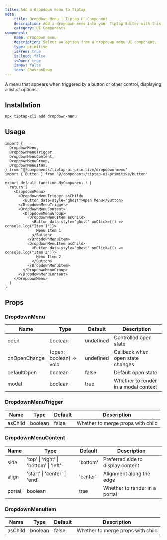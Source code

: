 ```yaml
---
title: Add a dropdown menu to Tiptap
meta:
    title: Dropdown Menu | Tiptap UI Component
    description: Add a dropdown menu into your Tiptap Editor with this UI Component. More in the docs!
    category: UI Components
component:
    name: Dropdown menu
    description: Select an option from a dropdown menu UI component.
    type: primitive
    isFree: true
    isCloud: false
    isOpen: true
    isNew: false
    icon: ChevronDown
---
```



A menu that appears when triggered by a button or other control, displaying a list of options.

<CodeDemo isPro src="https://template.tiptap.dev/preview/tiptap-ui-primitives/dropdown-menu" />

## Installation

```bash
npx tiptap-cli add dropdown-menu
```

## Usage

```tsx
import {
  DropdownMenu,
  DropdownMenuTrigger,
  DropdownMenuContent,
  DropdownMenuGroup,
  DropdownMenuItem,
} from "@/components/tiptap-ui-primitive/dropdown-menu"
import { Button } from "@/components/tiptap-ui-primitive/button"

export default function MyComponent() {
  return (
    <DropdownMenu>
      <DropdownMenuTrigger asChild>
        <Button data-style="ghost">Open Menu</Button>
      </DropdownMenuTrigger>
      <DropdownMenuContent>
        <DropdownMenuGroup>
          <DropdownMenuItem asChild>
            <Button data-style="ghost" onClick={() => console.log("Item 1")}>
              Menu Item 1
            </Button>
          </DropdownMenuItem>
          <DropdownMenuItem asChild>
            <Button data-style="ghost" onClick={() => console.log("Item 2")}>
              Menu Item 2
            </Button>
          </DropdownMenuItem>
        </DropdownMenuGroup>
      </DropdownMenuContent>
    </DropdownMenu>
  )
}
```

## Props

### DropdownMenu

| Name         | Type                    | Default   | Description                          |
| ------------ | ----------------------- | --------- | ------------------------------------ |
| open         | boolean                 | undefined | Controlled open state                |
| onOpenChange | (open: boolean) => void | undefined | Callback when open state changes     |
| defaultOpen  | boolean                 | false     | Default open state                   |
| modal        | boolean                 | true      | Whether to render in a modal context |

### DropdownMenuTrigger

| Name    | Type    | Default | Description                       |
| ------- | ------- | ------- | --------------------------------- |
| asChild | boolean | false   | Whether to merge props with child |

### DropdownMenuContent

| Name   | Type                                   | Default  | Description                       |
| ------ | -------------------------------------- | -------- | --------------------------------- |
| side   | 'top' \| 'right' \| 'bottom' \| 'left' | 'bottom' | Preferred side to display content |
| align  | 'start' \| 'center' \| 'end'           | 'center' | Alignment along the edge          |
| portal | boolean                                | true     | Whether to render in a portal     |

### DropdownMenuItem

| Name    | Type    | Default | Description                       |
| ------- | ------- | ------- | --------------------------------- |
| asChild | boolean | false   | Whether to merge props with child |